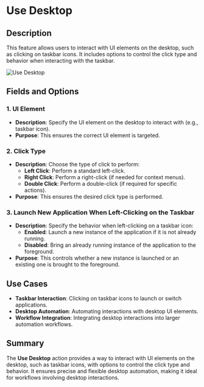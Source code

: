 # Use Desktop  

## Description

This feature allows users to interact with UI elements on the desktop, such as clicking on taskbar icons. It includes options to control the click type and behavior when interacting with the taskbar.  

![Use Desktop](../../assets/ui-automation/use-desktop.png)  

## Fields and Options  

### 1. **UI Element** 

- **Description**: Specify the UI element on the desktop to interact with (e.g., taskbar icon).  
- **Purpose**: This ensures the correct UI element is targeted.  

### 2. **Click Type** 

- **Description**: Choose the type of click to perform:  
  - **Left Click**: Perform a standard left-click.  
  - **Right Click**: Perform a right-click (if needed for context menus).  
  - **Double Click**: Perform a double-click (if required for specific actions).  
- **Purpose**: This ensures the desired click type is performed.  

### 3. **Launch New Application When Left-Clicking on the Taskbar** 

- **Description**: Specify the behavior when left-clicking on a taskbar icon:  
  - **Enabled**: Launch a new instance of the application if it is not already running.  
  - **Disabled**: Bring an already running instance of the application to the foreground.  
- **Purpose**: This controls whether a new instance is launched or an existing one is brought to the foreground.

## Use Cases

- **Taskbar Interaction**: Clicking on taskbar icons to launch or switch applications.  
- **Desktop Automation**: Automating interactions with desktop UI elements.  
- **Workflow Integration**: Integrating desktop interactions into larger automation workflows.  

## Summary

The **Use Desktop** action provides a way to interact with UI elements on the desktop, such as taskbar icons, with options to control the click type and behavior. It ensures precise and flexible desktop automation, making it ideal for workflows involving desktop interactions.